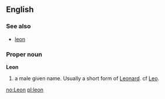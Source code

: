 ==English==
===See also===
*[[leon]]
===Proper noun===
'''Leon'''

# a male given name. Usually a short form of [[Leonard]]. cf [[Leo]].

[[no:Leon]]
[[pl:leon]]